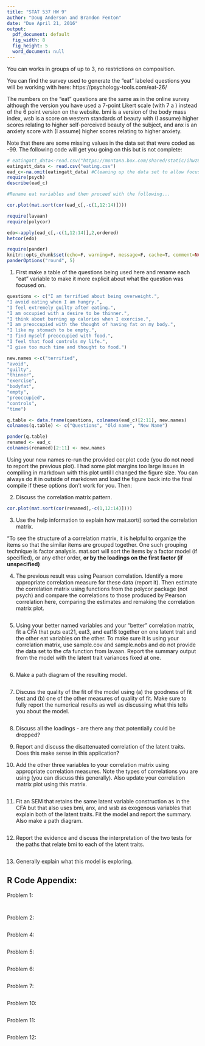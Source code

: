 ```yaml
---
title: "STAT 537 HW 9"
author: "Doug Anderson and Brandon Fenton"
date: "Due April 21, 2016"
output:
  pdf_document: default
  fig_width: 8
  fig_height: 5
  word_document: null
---
```


You can works in groups of up to 3, no restrictions on composition.

You can find the survey used to generate the "eat" labeled questions you will be working with here: https://psychology-tools.com/eat-26/

The numbers on the "eat" questions are the same as in the online survey although the version you have used a 7-point Likert scale (with 7 a ) instead of the 6 point version on the website. bmi is a version of the body mass index, wsb is a score on western standards of beauty with (I assume) higher scores relating to higher self-perceived beauty of the subject, and anx is an anxiety score with (I assume) higher scores relating to higher anxiety.

Note that there are some missing values in the data set that were coded as -99. The following code will get you going on this but is not complete:

```r
# eatingatt_data<-read.csv("https://montana.box.com/shared/static/ihwz8fjd024a5e8zuxzwgs90q2zhxpmc.csv",na.strings=-99)
eatingatt_data <- read.csv("eating.csv")
ead_c<-na.omit(eatingatt_data) #Cleaning up the data set to allow focus on other aspects - could retain nearly 60 partial observations 
require(psych)
describe(ead_c)

#Rename eat variables and then proceed with the following...

cor.plot(mat.sort(cor(ead_c[,-c(1,12:14)])))

require(lavaan)
require(polycor)

edo<-apply(ead_c[,-c(1,12:14)],2,ordered)
hetcor(edo)

require(pander)
knitr::opts_chunk$set(echo=F, warning=F, message=F, cache=T, comment=NA, size="footnotesize", fig.width=6, fig.height=4, fig.align="center", dev="pdf", dev.args=list(pointsize=8))
panderOptions("round", 5)


```

1) First make a table of the questions being used here and rename each "eat" variable to make it more explicit about what the question was focused on. 

```r
questions <- c("I am terrified about being overweight.",
"I avoid eating when I am hungry.",
"I feel extremely guilty after eating.",
"I am occupied with a desire to be thinner.",
"I think about burning up calories when I exercise.",
"I am preoccupied with the thought of having fat on my body.",
"I like my stomach to be empty.",
"I find myself preoccupied with food.",
"I feel that food controls my life.",
"I give too much time and thought to food.")

new.names <-c("terrified",
"avoid",
"guilty",
"thinner",
"exercise",
"bodyfat",
"empty",
"preoccupied",
"controls",
"time")

q.table <- data.frame(questions, colnames(ead_c)[2:11], new.names)
colnames(q.table) <- c("Questions", "Old name", "New Name")

pander(q.table)
renamed <- ead_c
colnames(renamed)[2:11] <- new.names
```


Using your new names re-run the provided cor.plot code (you do not need to report the previous plot). I had some plot margins too large issues in compiling in markdown with this plot until I changed the figure size. You can always do it in outside of markdown and load the figure back into the final compile if these options don't work for you. Then: 

2) Discuss the correlation matrix pattern.

```r
cor.plot(mat.sort(cor(renamed[,-c(1,12:14)])))
```

3) Use the help information to explain how mat.sort() sorted the correlation matrix.

"To see the structure of a correlation matrix, it is helpful to organize the items so that the similar items are grouped together. One such grouping technique is factor analysis. mat.sort will sort the items by a factor model (if specified), or any other order, __or by the loadings on the first factor (if unspecified)__

4) The previous result was using Pearson correlation. Identify a more appropriate correlation measure for these data (report it). Then estimate the correlation matrix using functions from the polycor package (not psych) and compare the correlations to those produced by Pearson correlation here, comparing the estimates and remaking the correlation matrix plot.

```r

```

5) Using your better named variables and your "better" correlation matrix, fit a CFA that puts eat21, eat3, and eat18 together on one latent trait and the other eat variables on the other. To make sure it is using your correlation matrix, use sample.cov and sample.nobs and do not provide the data set to the cfa function from lavaan. Report the summary output from the model with the latent trait variances fixed at one.

```r

```

6) Make a path diagram of the resulting model.

```r

```

7) Discuss the quality of the fit of the model using (a) the goodness of fit test and (b) one of the other measures of quality of fit. Make sure to fully report the numerical results as well as discussing what this tells you about the model.

```r

```

8) Discuss all the loadings - are there any that potentially could be dropped? 

9) Report and discuss the disattenuated correlation of the latent traits. Does this make sense in this application?

10) Add the other three variables to your correlation matrix using appropriate correlation measures. Note the types of correlations you are using (you can discuss this generally). Also update your correlation matrix plot using this matrix.

```r

```

11) Fit an SEM that retains the same latent variable construction as in the CFA but that also uses bmi, anx, and wsb as exogenous variables that explain both of the latent traits. Fit the model and report the summary. Also make a path diagram.

```r

```

12) Report the evidence and discuss the interpretation of the two tests for the paths that relate bmi to each of the latent traits. 

```r

```

13) Generally explain what this model is exploring.


## R Code Appendix:
Problem 1:
```r
```

```r
```

Problem 2:
```r
```

\pagebreak
Problem 4:
```r
```

Problem 5:
```r
```

Problem 6:
```r
```

Problem 7:
```r
```

Problem 10:
```r
```

Problem 11:
```r
```

Problem 12:
```r
```
